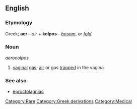 ==English==
===Etymology===
Greek; '''aer'''&mdash;''air'' + '''kolpos'''&mdash;''[[bosom]]'', or ''[[fold]]''

===Noun===
''aerocolpos''

# [[vagina]]l [[gas]]; [[air]] or gas [[trap]]ped in the vagina

===See also===
* [[eproctolagniac]]

[[Category:Rare]]
[[Category:Greek derivations]]
[[Category:Medical]]